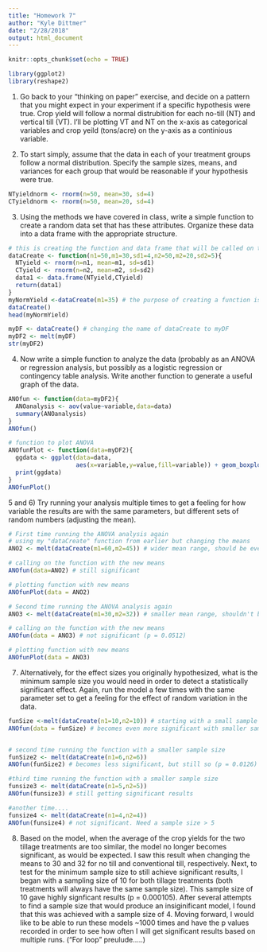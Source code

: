 ```yaml
---
title: "Homework 7"
author: "Kyle Dittmer"
date: "2/28/2018"
output: html_document
---
```


```r
knitr::opts_chunk$set(echo = TRUE)
```

```r

library(ggplot2)
library(reshape2)
```

1) Go back to your “thinking on paper” exercise, and decide on a pattern that you might expect in your experiment if a specific hypothesis were true.
  Crop yield will follow a normal distrubition for each no-till (NT) and vertical till (VT). I'll be plotting VT and NT on the x-axis as categorical variables and crop yeild (tons/acre) on the y-axis as a continious variable.
  
2) To start simply, assume that the data in each of your treatment groups follow a normal distribution. Specify the sample sizes, means, and variances for each group that would be reasonable if your hypothesis were true.
```r
NTyieldnorm <- rnorm(n=50, mean=30, sd=4)
CTyieldnorm <- rnorm(n=50, mean=20, sd=4)
```

3) Using the methods we have covered in class, write a simple function to create a random data set that has these attributes. Organize these data into a data frame with the appropriate structure.
```r
# this is creating the function and data frame that will be called on to change other parameteres in the model 
dataCreate <- function(n1=50,m1=30,sd1=4,n2=50,m2=20,sd2=5){
  NTyield <- rnorm(n=n1, mean=m1, sd=sd1)
  CTyield <- rnorm(n=n2, mean=m2, sd=sd2)
  data1 <- data.frame(NTyield,CTyield)
  return(data1)
}
myNormYield <-dataCreate(m1=35) # the purpose of creating a function is so you are able to change just one portion, such as what I did in line 29 
dataCreate()
head(myNormYield)

myDF <- dataCreate() # changing the name of dataCreate to myDF
myDF2 <- melt(myDF)
str(myDF2)
```

4) Now write a simple function to analyze the data (probably as an ANOVA or regression analysis, but possibly as a logistic regression or contingency table analysis. Write another function to generate a useful graph of the data.
```r
ANOfun <- function(data=myDF2){
  ANOanalysis <- aov(value~variable,data=data)
  summary(ANOanalysis)  
}
ANOfun()

# function to plot ANOVA
ANOfunPlot <- function(data=myDF2){
  ggdata <- ggplot(data=data,
                   aes(x=variable,y=value,fill=variable)) + geom_boxplot() + xlab("Tillage") + ylab("tons/acre")
  print(ggdata)
}
ANOfunPlot()

```

5 and 6) Try running your analysis multiple times to get a feeling for how variable the results are with the same parameters, but different sets of random numbers (adjusting the mean).
```r
# First time running the ANOVA analysis again 
# using my "dataCreate" function from earlier but changing the means
ANO2 <- melt(dataCreate(m1=60,m2=45)) # wider mean range, should be even more significant

# calling on the function with the new means 
ANOfun(data=ANO2) # still significant

# plotting function with new means 
ANOfunPlot(data = ANO2)
```

```r
# Second time running the ANOVA analysis again 
ANO3 <- melt(dataCreate(m1=30,m2=32)) # smaller mean range, shouldn't be significant 

# calling on the function with the new means 
ANOfun(data = ANO3) # not significant (p = 0.0512)

# plotting function with new means 
ANOfunPlot(data = ANO3)
```

7) Alternatively, for the effect sizes you originally hypothesized, what is the minimum sample size you would need in order to detect a statistically significant effect. Again, run the model a few times with the same parameter set to get a feeling for the effect of random variation in the data.
```r
funSize <-melt(dataCreate(n1=10,n2=10)) # starting with a small sample size 
ANOfun(data = funSize) # becomes even more significant with smaller sampling size? 


# second time running the function with a smaller sample size
funSize2 <- melt(dataCreate(n1=6,n2=6))
ANOfun(funSize2) # becomes less significant, but still so (p = 0.0126)

#third time running the function with a smaller sample size
funsize3 <- melt(dataCreate(n1=5,n2=5))
ANOfun(funsize3) # still getting significant results

#another time....
funsize4 <- melt(dataCreate(n1=4,n2=4))
ANOfun(funsize4) # not significant. Need a sample size > 5 
```

8) Based on the model, when the average of the crop yields for the two tillage treatments are too similar, the model no longer becomes significant, as would be expected. I saw this result when changing the means to 30 and 32 for no till and conventional till, respectively. Next, to test for the minimum sample size to still achieve significant results, I began with a sampling size of 10 for both tillage treatments (both treatments will always have the same sample size). This sample size of 10 gave highly signficant results (p = 0.000105). After several attempts to find a sample size that would produce an insiginificant model, I found that this was achieved with a sample size of 4. Moving forward, I would like to be able to run these models ~1000 times and have the p values recorded in order to see how often I will get significant results based on multiple runs. ("For loop" preulude.....) 
